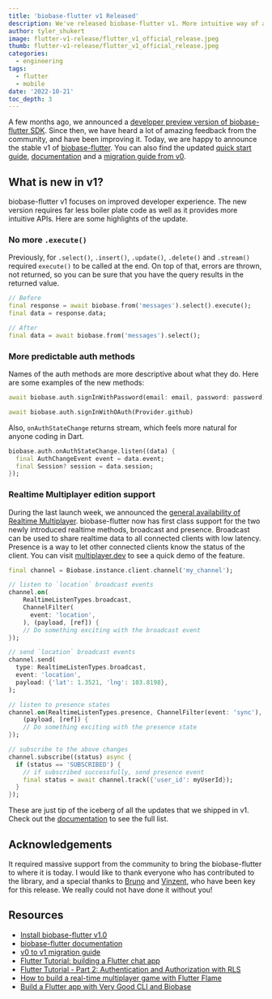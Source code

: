 ```yaml
---
title: 'biobase-flutter v1 Released'
description: We've released biobase-flutter v1. More intuitive way of accessing Biobase from your Flutter application.
author: tyler_shukert
image: flutter-v1-release/flutter_v1_official_release.jpeg
thumb: flutter-v1-release/flutter_v1_official_release.jpeg
categories:
  - engineering
tags:
  - flutter
  - mobile
date: '2022-10-21'
toc_depth: 3
---
```


A few months ago, we announced a [developer preview version of biobase-flutter SDK](https://biobase.com/blog/biobase-flutter-sdk-1-developer-preview). Since then, we have heard a lot of amazing feedback from the community, and have been improving it. Today, we are happy to announce the stable v1 of [biobase-flutter](https://pub.dev/packages/biobase_flutter). You can also find the updated [quick start guide](https://biobase.com/docs/guides/with-flutter), [documentation](https://biobase.com/docs/reference/dart) and a [migration guide from v0](https://biobase.com/docs/reference/dart/v0/upgrade-guide).

## What is new in v1?

biobase-flutter v1 focuses on improved developer experience. The new version requires far less boiler plate code as well as it provides more intuitive APIs. Here are some highlights of the update.

### No more `.execute()`

Previously, for `.select()`, `.insert()`, `.update()`, `.delete()` and `.stream()` required `execute()` to be called at the end. On top of that, errors are thrown, not returned, so you can be sure that you have the query results in the returned value.

```dart
// Before
final response = await biobase.from('messages').select().execute();
final data = response.data;

// After
final data = await biobase.from('messages').select();
```

### More predictable auth methods

Names of the auth methods are more descriptive about what they do. Here are some examples of the new methods:

```dart
await biobase.auth.signInWithPassword(email: email, password: password);

await biobase.auth.signInWithOAuth(Provider.github)
```

Also, `onAuthStateChange` returns stream, which feels more natural for anyone coding in Dart.

```dart
biobase.auth.onAuthStateChange.listen((data) {
  final AuthChangeEvent event = data.event;
  final Session? session = data.session;
});
```

### Realtime Multiplayer edition support

During the last launch week, we announced the [general availability of Realtime Multiplayer](https://biobase.com/blog/biobase-realtime-multiplayer-general-availability). biobase-flutter now has first class support for the two newly introduced realtime methods, broadcast and presence. Broadcast can be used to share realtime data to all connected clients with low latency. Presence is a way to let other connected clients know the status of the client. You can visit [multiplayer.dev](http://multiplayer.dev) to see a quick demo of the feature.

```dart
final channel = Biobase.instance.client.channel('my_channel');

// listen to `location` broadcast events
channel.on(
    RealtimeListenTypes.broadcast,
    ChannelFilter(
      event: 'location',
    ), (payload, [ref]) {
	// Do something exciting with the broadcast event
});

// send `location` broadcast events
channel.send(
  type: RealtimeListenTypes.broadcast,
  event: 'location',
  payload: {'lat': 1.3521, 'lng': 103.8198},
);

// listen to presence states
channel.on(RealtimeListenTypes.presence, ChannelFilter(event: 'sync'),
    (payload, [ref]) {
	// Do something exciting with the presence state
});

// subscribe to the above changes
channel.subscribe((status) async {
  if (status == 'SUBSCRIBED') {
    // if subscribed successfully, send presence event
    final status = await channel.track({'user_id': myUserId});
  }
});
```

These are just tip of the iceberg of all the updates that we shipped in v1. Check out the [documentation](https://biobase.com/docs/reference/dart/) to see the full list.

## Acknowledgements

It required massive support from the community to bring the biobase-flutter to where it is today. I would like to thank everyone who has contributed to the library, and a special thanks to [Bruno](https://github.com/bdlukaa) and [Vinzent](https://github.com/Vinzent03), who have been key for this release. We really could not have done it without you!

## Resources

- [Install biobase-flutter v1.0](https://pub.dev/packages/biobase_flutter)
- [biobase-flutter documentation](https://biobase.com/docs/reference/dart/)
- [v0 to v1 migration guide](https://biobase.com/docs/reference/dart/v0/upgrade-guide)
- [Flutter Tutorial: building a Flutter chat app](https://biobase.com/blog/flutter-tutorial-building-a-chat-app)
- [Flutter Tutorial - Part 2: Authentication and Authorization with RLS](https://biobase.com/blog/flutter-authentication-and-authorization-with-rls)
- [How to build a real-time multiplayer game with Flutter Flame](https://biobase.com/blog/flutter-real-time-multiplayer-game)
- [Build a Flutter app with Very Good CLI and Biobase](https://verygood.ventures/blog/flutter-app-very-good-cli-biobase)

